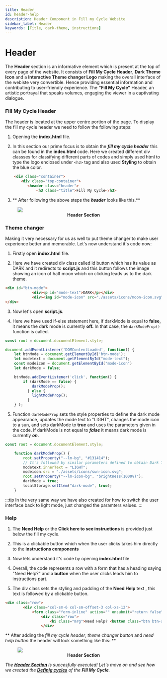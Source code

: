 ```yaml
---
title: Header
id: header-help
description: Header Component in Fill my Cycle Website
sidebar_label: Header
keywords: [Title, dark-theme, instructions]
---
```

# Header
The **Header** section is an informative element which is present at the top of every page of the website. It consists of **Fill My Cycle Header**, **Dark Theme Icon** and a **Interactive Theme changer Logo** making the overall interface of the webiste very convertible. Hence providing essential information and contributing to user-friendly experience. The **"Fill My Cycle"** Header, an artistic portrayal that speaks volumes, engaging the viewer in a captivating dialogue.

### Fill My Cycle Header
The header is located at the upper centre portion of the page.
To display the fill my cycle header we need to follow the following steps:

1. Opening the **index.html** file.

2. In this section our prime focus is to obtain the ***fill my cycle header*** this can be found  in the **index.html** code. Here we created different div classses for classifying different parts of codes and simply used html to type the logo enclosed under `<h3>` tag and also used **Styling** to obtain the blue color.
``` html title = "index.html" {3-4} showLineNumbers
    <div class="container">
	   <div class="top-container">
	      <header class="header">
		      <h3 class="title">Fill My Cycle</h3>  
``` 
3. ** After following the above steps the 𝒉𝒆𝒂𝒅𝒆𝒓 looks like this.**
  


<figure>
    <img src={rap} style={{ border: "2px solid gray"}} />
    <center><b><figcaption>Header Section</figcaption></b></center>
</figure>

### Theme changer

Making it very necessary for us as well to put theme changer to make user experience better and memorable. Let's now understand it's code now:

1. Firstly open **index.html** file.

2. Here we have created div class called id button which has its value as DARK and it redirects to **script.js** and this button follows the image showing an icon of half moon which on clicking leads us to the dark theme.

``` html title="index.html"{1-3} showLineNumbers
<div id="btn-mode">
			<div><p id="mode-text">DARK</p></div>
			<div><img id="mode-icon" src="./assets/icons/moon-icon.svg" alt=""></div>
</div>
```
3. Now let's open **script.js**.

4. Here we have used if-else statement here, if darkMode is equal to **false**, it means the dark mode is currently **off.** In that case, the `darkModeProp()` function is called. 

``` js title="script.js" {3,7,9-13,21,23} showLineNumbers
const root = document.documentElement.style;

document.addEventListener('DOMContentLoaded', function() {
	let btnMode = document.getElementById('btn-mode');
	let modetext = document.getElementById("mode-text");
	const modeicon = document.getElementById("mode-icon")
	let darkMode = false;

	btnMode.addEventListener('click', function() {
		if (darkMode == false) {
			darkModeProp();
		  } else {
			lightModeProp();
		  }
	} );
```    

5. Function `darkModeProp` sets the style properties to define the dark mode appearance, updates the mode text to "LIGHT", changes the mode icon to a sun, and sets darkMode to **true** and uses the parameters given in the code. If darkMode is not equal to ***false*** it means dark mode is currently ***on.*** 

``` js title="script.js" {3,6,7,8} showLineNumbers
const root = document.documentElement.style;

	function darkModeProp() {
		root.setProperty("--lm-bg", "#131414");
		// It's followed by similar parameters defined to obtain Dark Theme
		modetext.innerText = "LIGHT";
		modeicon.src = "./assets/icons/sun-icon.svg";
		root.setProperty("--lm-icon-bg", "brightness(1000%)");
		darkMode = true;
		localStorage.setItem("dark-mode", true);
	}

```
:::tip
In the very same way we have also created for how to switch the user interface back to light mode, just changed the paramters values.
::: 

###  Help

1. The **Need Help** or the **Click here to see instructions** is provided just below the fill my cycle.

2. This is a clickable button which when the user clicks takes him directly to the **instructions components**

3. Now lets understand it's code by opening **index.html** file

4. Overall, the code represents a row with a form that has a heading saying "Need Help?" and a **button** when the user clicks leads him to instructions part.

5. The div class sets the styling and padding of the **Need Help** text , this text is followed by a clickable button.

``` html title="index.html"{5} showLineNumbers
<div class="row">
		<div class="col-sm-6 col-sm-offset-3 col-xs-12">
			<form class="form-inline" action="" onsubmit="return false">
				<div class="row">
					<h5 class="mrg">Need Help? <button class="btn btn-success btn-xs instr-ref">Click here to see instructions</button></h5>
				</div>
``` 

** After adding the *fill my cycle header*, *theme changer button* and *need help button* the header will look something like this: **


<figure>
    <img src={header} style={{ border: "2px solid gray"}} />
    <center><b><figcaption>Header Section</figcaption></b></center>
</figure>

_The [**Header Section**](header-help) is succesfully executed! Let's move on and see how we created the **[Definig cycles](defining-cycle)** of the **Fill My Cycle**._
